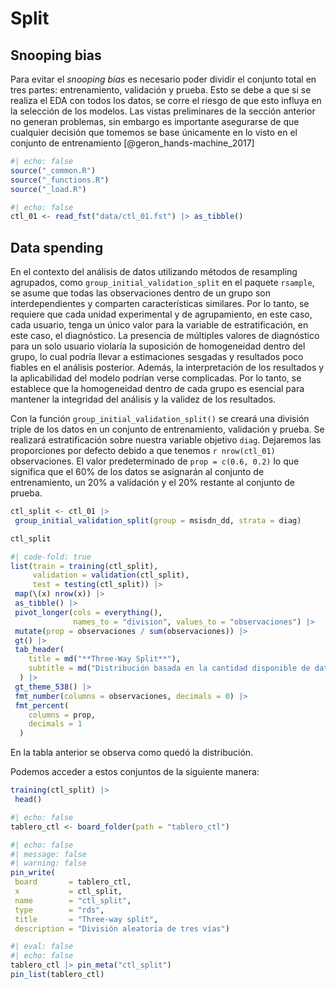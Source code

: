 
# Split {#sec-split}

## Snooping bias

Para evitar el *snooping bias* es necesario poder dividir el conjunto total
en tres partes: entrenamiento, validación y prueba.  Esto se debe a que si
se realiza el EDA con todos los datos, se corre el riesgo de que esto influya
en la selección de los modelos.  Las vistas preliminares de la sección
anterior no generan problemas, sin embargo es importante asegurarse de que
cualquier decisión que tomemos se base únicamente en lo visto en el conjunto
de entrenamiento [@geron_hands-machine_2017]


```r
#| echo: false
source("_common.R")
source("_functions.R")
source("_load.R")
```

```r
#| echo: false
ctl_01 <- read_fst("data/ctl_01.fst") |> as_tibble()
```

## Data spending

En el contexto del análisis de datos utilizando métodos de resampling agrupados,
como `group_initial_validation_split` en el paquete `rsample`, se asume que
todas las observaciones dentro de un grupo son interdependientes y comparten
características similares. Por lo tanto, se requiere que cada unidad
experimental y de agrupamiento, en este caso, cada usuario, tenga un único valor
para la variable de estratificación, en este caso, el diagnóstico. La presencia
de múltiples valores de diagnóstico para un solo usuario violaría la suposición
de homogeneidad dentro del grupo, lo cual podría llevar a estimaciones sesgadas
y resultados poco fiables en el análisis posterior. Además, la interpretación de
los resultados y la aplicabilidad del modelo podrían verse complicadas. Por lo
tanto, se establece que la homogeneidad dentro de cada grupo es esencial para
mantener la integridad del análisis y la validez de los resultados.

Con la función `group_initial_validation_split()` se creará una división triple
de los datos en un conjunto de entrenamiento, validación y prueba. Se realizará
estratificación sobre nuestra variable objetivo `diag`. Dejaremos las
proporciones por defecto debido a que tenemos `r nrow(ctl_01)` observaciones.
El valor predeterminado de `prop = c(0.6, 0.2)` lo que significa que el 60% de
los datos se asignarán al conjunto de entrenamiento, un 20% a validación y el
20% restante al conjunto de prueba.

```r
ctl_split <- ctl_01 |> 
 group_initial_validation_split(group = msisdn_dd, strata = diag)
```

```r
ctl_split
```

```r
#| code-fold: true
list(train = training(ctl_split), 
     validation = validation(ctl_split), 
     test = testing(ctl_split)) |> 
 map(\(x) nrow(x)) |> 
 as_tibble() |> 
 pivot_longer(cols = everything(), 
              names_to = "division", values_to = "observaciones") |> 
 mutate(prop = observaciones / sum(observaciones)) |> 
 gt() |> 
 tab_header(
    title = md("**Three-Way Split**"),
    subtitle = md("Distribución basada en la cantidad disponible de datos")
  ) |> 
 gt_theme_538() |> 
 fmt_number(columns = observaciones, decimals = 0) |> 
 fmt_percent(
    columns = prop,
    decimals = 1
  )
```

En la tabla anterior se observa como quedó la distribución.

Podemos acceder a estos conjuntos de la siguiente manera:

```r
training(ctl_split) |> 
 head()
```

```r
#| echo: false
tablero_ctl <- board_folder(path = "tablero_ctl")
```

```r
#| echo: false
#| message: false
#| warning: false
pin_write(
 board       = tablero_ctl,
 x           = ctl_split,
 name        = "ctl_split", 
 type        = "rds", 
 title       = "Three-way split", 
 description = "División aleatoria de tres vías")
```

```r
#| eval: false
#| echo: false
tablero_ctl |> pin_meta("ctl_split")
pin_list(tablero_ctl)
```











